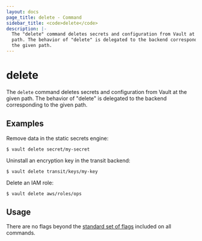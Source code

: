 ```yaml
---
layout: docs
page_title: delete - Command
sidebar_title: <code>delete</code>
description: |-
  The "delete" command deletes secrets and configuration from Vault at the given
  path. The behavior of "delete" is delegated to the backend corresponding to
  the given path.
---
```


# delete

The `delete` command deletes secrets and configuration from Vault at the given
path. The behavior of "delete" is delegated to the backend corresponding to the
given path.

## Examples

Remove data in the static secrets engine:

```text
$ vault delete secret/my-secret
```

Uninstall an encryption key in the transit backend:

```text
$ vault delete transit/keys/my-key
```

Delete an IAM role:

```text
$ vault delete aws/roles/ops
```

## Usage

There are no flags beyond the [standard set of flags](/docs/commands/index.html)
included on all commands.
